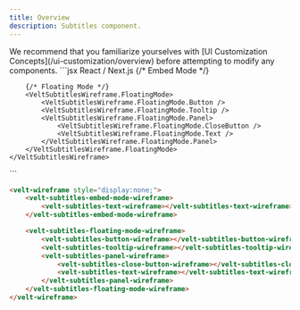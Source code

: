 ```yaml
---
title: Overview
description: Subtitles component.
---
```


<Note>
We recommend that you familiarize yourselves with [UI Customization Concepts](/ui-customization/overview) before attempting to modify any components.
</Note>


<RequestExample>
```jsx React / Next.js
<VeltWireframe>
    <VeltSubtitlesWireframe>
        {/* Embed Mode */}
        <VeltSubtitlesWireframe.EmbedMode>
            <VeltSubtitlesWireframe.EmbedMode.Text />
        </VeltSubtitlesWireframe.EmbedMode>

        {/* Floating Mode */}
        <VeltSubtitlesWireframe.FloatingMode>
            <VeltSubtitlesWireframe.FloatingMode.Button />
            <VeltSubtitlesWireframe.FloatingMode.Tooltip />
            <VeltSubtitlesWireframe.FloatingMode.Panel>
                <VeltSubtitlesWireframe.FloatingMode.CloseButton />
                <VeltSubtitlesWireframe.FloatingMode.Text />
            </VeltSubtitlesWireframe.FloatingMode.Panel>
        </VeltSubtitlesWireframe.FloatingMode>
    </VeltSubtitlesWireframe>
</VeltWireframe>
```

```HTML HTML
<velt-wireframe style="display:none;">
    <velt-subtitles-embed-mode-wireframe>
        <velt-subtitles-text-wireframe></velt-subtitles-text-wireframe>
    </velt-subtitles-embed-mode-wireframe>

    <velt-subtitles-floating-mode-wireframe>
        <velt-subtitles-button-wireframe></velt-subtitles-button-wireframe>
        <velt-subtitles-tooltip-wireframe></velt-subtitles-tooltip-wireframe>
        <velt-subtitles-panel-wireframe>
            <velt-subtitles-close-button-wireframe></velt-subtitles-close-button-wireframe>
            <velt-subtitles-text-wireframe></velt-subtitles-text-wireframe>
        </velt-subtitles-panel-wireframe>
    </velt-subtitles-floating-mode-wireframe>
</velt-wireframe>
```
</RequestExample>

